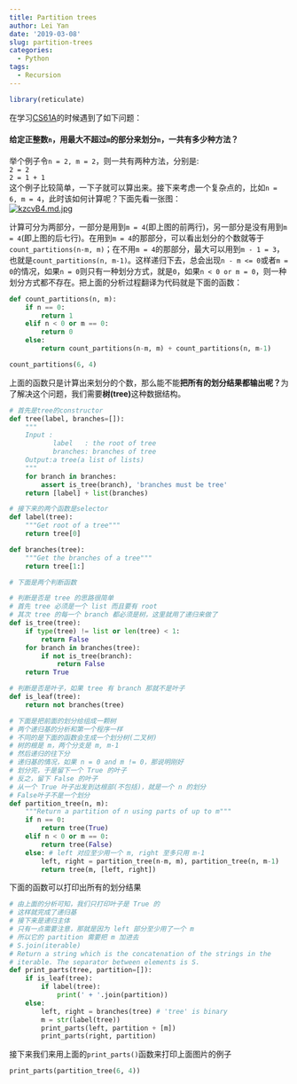 ---
title: Partition trees
author: Lei Yan
date: '2019-03-08'
slug: partition-trees
categories:
  - Python
tags:
  - Recursion
---
```{r include=FALSE}
library(reticulate)
```
在学习[CS61A](http://composingprograms.com/pages/17-recursive-functions.html)的时候遇到了如下问题：   

#### 给定正整数`n`，用最大不超过`m`的部分来划分`n`，一共有多少种方法？   
举个例子令`n = 2, m = 2`，则一共有两种方法，分别是:   
`2 = 2`  
`2 = 1 + 1`  
这个例子比较简单，一下子就可以算出来。接下来考虑一个复杂点的，比如`n = 6, m = 4`，此时该如何计算呢？下面先看一张图：  
<div align="center">[![kzcvB4.md.jpg](https://s2.ax1x.com/2019/03/08/kzcvB4.md.jpg)](https://imgchr.com/i/kzcvB4) </div> 
计算可分为两部分，一部分是用到`m = 4`(即上图的前两行)，另一部分是没有用到`m = 4`(即上图的后七行)。在用到`m = 4`的那部分，可以看出划分的个数就等于`count_partitions(n-m, m)`；在不用`m = 4`的那部分，最大可以用到`m - 1 = 3`，也就是`count_partitions(n, m-1)`。这样递归下去，总会出现`n - m <= 0`或者`m = 0`的情况，如果`n = 0`则只有一种划分方式，就是`0`，如果`n < 0 or m = 0`，则一种划分方式都不存在。把上面的分析过程翻译为代码就是下面的函数：  

```{python engine.path="D:/anaconda/python.exe"}
def count_partitions(n, m):
    if n == 0:
        return 1
    elif n < 0 or m == 0:
        return 0
    else:
        return count_partitions(n-m, m) + count_partitions(n, m-1)

count_partitions(6, 4)
```
上面的函数只是计算出来划分的个数，那么能不能**把所有的划分结果都输出呢？**为了解决这个问题，我们需要**树(tree)**这种数据结构。
```{python engine.path="D:/anaconda/python.exe"}
# 首先是tree的constructor
def tree(label, branches=[]):
    """
    Input : 
           label   : the root of tree
           branches: branches of tree
    Output:a tree(a list of lists) 
    """
    for branch in branches:
        assert is_tree(branch), 'branches must be tree'
    return [label] + list(branches)

# 接下来的两个函数是selector
def label(tree):
    """Get root of a tree"""
    return tree[0]

def branches(tree):
    """Get the branches of a tree"""
    return tree[1:]

# 下面是两个判断函数

# 判断是否是 tree 的思路很简单
# 首先 tree 必须是一个 list 而且要有 root
# 其次 tree 的每一个 branch 都必须是树，这里就用了递归来做了
def is_tree(tree):
    if type(tree) != list or len(tree) < 1:
        return False
    for branch in branches(tree):
        if not is_tree(branch):
            return False
    return True

# 判断是否是叶子，如果 tree 有 branch 那就不是叶子
def is_leaf(tree):
    return not branches(tree)

# 下面是把前面的划分给组成一颗树
# 两个递归基的分析和第一个程序一样
# 不同的是下面的函数会生成一个划分树(二叉树)
# 树的根是 m，两个分支是 m, m-1
# 然后递归的往下分
# 递归基的情况，如果 n = 0 and m != 0，那说明刚好
# 划分完，于是留下一个 True 的叶子
# 反之，留下 False 的叶子
# 从一个 True 叶子出发到达根部(不包括)，就是一个 n 的划分
# False叶子不是一个划分
def partition_tree(n, m):
    """Return a partition of n using parts of up to m"""
    if n == 0:
        return tree(True) 
    elif n < 0 or m == 0:
        return tree(False)
    else: # left 对应至少用一个 m, right 至多只用 m-1
        left, right = partition_tree(n-m, m), partition_tree(n, m-1)
        return tree(m, [left, right])
```
下面的函数可以打印出所有的划分结果
```{python engine.path="D:/anaconda/python.exe"}
# 由上面的分析可知，我们只打印叶子是 True 的
# 这样就完成了递归基
# 接下来是递归主体
# 只有一点需要注意，那就是因为 left 部分至少用了一个 m
# 所以它的 partition 需要把 m 加进去
# S.join(iterable) 
# Return a string which is the concatenation of the strings in the
# iterable. The separator between elements is S.
def print_parts(tree, partition=[]):
    if is_leaf(tree):
        if label(tree):
            print(' + '.join(partition)) 
    else:                                
        left, right = branches(tree) # 'tree' is binary
        m = str(label(tree))
        print_parts(left, partition + [m])
        print_parts(right, partition)
```
接下来我们来用上面的`print_parts()`函数来打印上面图片的例子

```{python engine.path="D:/anaconda/python.exe"}
print_parts(partition_tree(6, 4))
```















